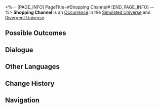 <%-- [PAGE_INFO]
PageTitle=#Shopping Channel#
[END_PAGE_INFO] --%>
{{Stub}}
{{Simulated Universe Event Infobox
|id            = 10401
|title         = 
|image         = Occurrence Default.png
|domains_su    = Unknown
|domains_swarm = Unknown
|domains_gng   = Unknown
|domains_du    = Unknown
|domains_und   = Unknown
|requirements  = 
|prev          = 
|next          = 
|characters    = 
|factions      = 
|order         = 062
|order_du      = 006
}}
'''Shopping Channel''' is an [[Divergent Universe/Occurrence|Occurrence]] in the [[Simulated Universe]] and [[Divergent Universe]].

==Possible Outcomes==
{{Possible Outcomes
|choice_1 = Smash this television!
|result_1 = All characters lose HP equal to 20% of their current HP, and obtain 2 random Curio(s).
|path_1   = Destruction
|modes_1  = swarm

|choice_2 = A lotus that can sing the Happy Birthday song.
|result_2 = Spend 100 Cosmic Fragments, gain 4 random Component(s).
|modes_2  = und

|choice_3 = A mechanical box.
|result_3 = Spend 100 Cosmic Fragments, gain 3 random Curio(s).
|modes_3  = und

|choice_4 = A box of expired doughnuts.
|result_4 = All characters lose HP equal to 40% of their current HP. Gain 250 Cosmic Fragments.
|modes_4  = und

|choice_5 = A lotus that can sing the Happy Birthday song.
|result_5 = Spend 50 Cosmic Fragments, gain 3 random Blessing(s).
|modes_5  = du

|choice_6 = A mechanical box.
|result_6 = Spend 100 Cosmic Fragments, gain 3 random Curio(s) of 1- to 2-star rarity.
|modes_6  = du

|choice_7 = A box of expired doughnuts.
|result_7 = All characters lose HP equal to 40% of their current HP. Gain 300 Cosmic Fragments.
|modes_7  = du

|choice_8 = A box of expired doughnuts.
|result_8 = You can't verify whether the quality control done by the Traditional Project Department is up to par.
|modes_8  = su,swarm,gng

|choice_9 = A lotus that can sing the Happy Birthday song.
|result_9 = You can't verify whether the quality control done by the Traditional Project Department is up to par.
|modes_9  = su,swarm,gng

|choice_10 = A mechanical box.
|result_10 = You can't verify whether the quality control done by the Traditional Project Department is up to par.
|modes_10  = su,swarm,gng

|choice_11 = Leave this place.
|result_11 = You're not interested.

}}
<!--
==Gameplay Notes==
* 
-->
==Dialogue==
{{Dialogue Start}}
:{{tx}}
{{Dialogue End}}

==Other Languages==
{{Other Languages
|en   = Shopping Channel
|zhs  = 电视购物频道
|zht  = 電視購物頻道
|ja   = テレビショッピングチャンネル
|ko   = 티비 홈쇼핑 채널
|es   = Teletienda
|fr   = Télé-achat
|ru   = Телемагазин
|th   = ช่องช้อปปิ้งทางโทรทัศน์
|vi   = Kênh Truyền Hình Mua Sắm
|de   = Shopping-Kanal
|id   = Saluran Belanja
|pt   = Canal de Compras
}}

==Change History==
{{Change History|1.0}}

==Navigation==
{{Occurrence Navbox}}